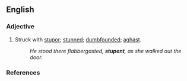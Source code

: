 ==English==

===Adjective===
{{en-adj}}

#{{rare}} Struck with [[stupor]]; [[stunned]]; [[dumbfounded]]; [[aghast]].
#:''He stood there flabbergasted, '''stupent''', as she walked out the door.''

===References===
{{R:Century 1911}}
